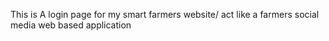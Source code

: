 This is A login page for my smart farmers website/ act like a farmers social media web based application